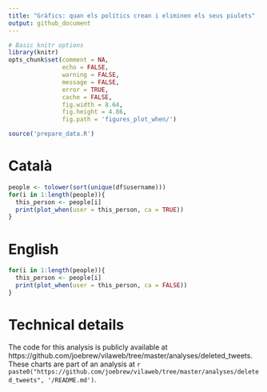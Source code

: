 ```yaml
---
title: "Gràfics: quan els polítics crean i eliminen els seus piulets"
output: github_document
---
```



```r
# Basic knitr options
library(knitr)
opts_chunk$set(comment = NA, 
               echo = FALSE, 
               warning = FALSE, 
               message = FALSE, 
               error = TRUE, 
               cache = FALSE,
               fig.width = 8.64,
               fig.height = 4.86,
               fig.path = 'figures_plot_when/')
```

```r
source('prepare_data.R')
```

# Català

```r
people <- tolower(sort(unique(df$username)))
for(i in 1:length(people)){
  this_person <- people[i]
  print(plot_when(user = this_person, ca = TRUE))
}
```

# English

```r
for(i in 1:length(people)){
  this_person <- people[i]
  print(plot_when(user = this_person, ca = FALSE))
}
```



# Technical details

The code for this analysis is publicly available at https://github.com/joebrew/vilaweb/tree/master/analyses/deleted_tweets. These charts are part of an analysis at `r paste0("https://github.com/joebrew/vilaweb/tree/master/analyses/deleted_tweets", '/README.md')`.